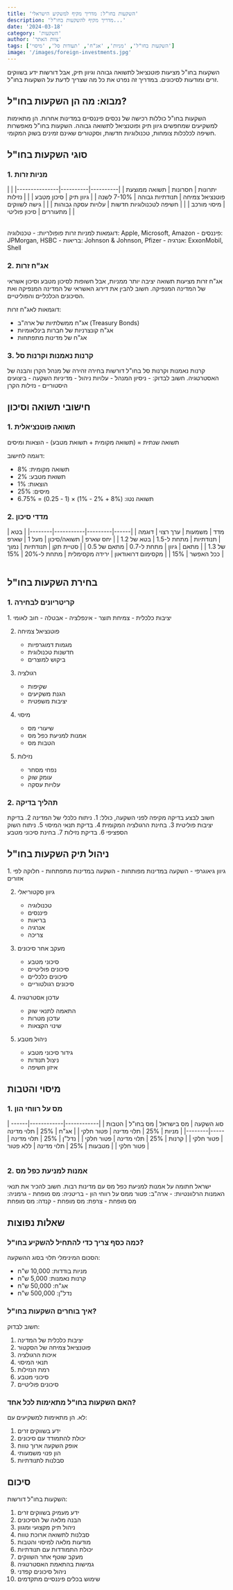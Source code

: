 ```yaml
---
title: 'השקעות בחו"ל: מדריך מקיף למשקיע הישראלי'
description: 'מדריך מקיף להשקעות בחו"ל...'
date: '2024-03-18'
category: 'השקעות'
author: 'צוות האתר'
tags: ['השקעות בחו"ל', 'מניות', 'אג"ח', 'תעודות סל', 'מיסוי']
image: '/images/foreign-investments.jpg'
---
```



<Callout>
השקעות בחו"ל מציעות פוטנציאל לתשואה גבוהה וגיוון תיק, אבל דורשות ידע בשווקים זרים ומודעות לסיכונים. במדריך זה נפרט את כל מה שצריך לדעת על השקעות בחו"ל.
</Callout>

## מבוא: מה הן השקעות בחו"ל?

<InfoBox>
השקעות בחו"ל כוללות רכישה של נכסים פיננסיים במדינות אחרות. הן מתאימות למשקיעים שמחפשים גיוון תיק ופוטנציאל לתשואה גבוהה. השקעות בחו"ל מאפשרות חשיפה לכלכלות צומחות, טכנולוגיות חדשות, וסקטורים שאינם זמינים בשוק המקומי.
</InfoBox>

## סוגי השקעות בחו"ל

### 1. מניות זרות
<Table>
| יתרונות | חסרונות | תשואה ממוצעת |
|----------|----------|---------------|
| פוטנציאל צמיחה | תנודתיות גבוהה | 7-10% לשנה |
| גיוון תיק | סיכון מטבע | |
| נזילות | מיסוי מורכב | |
| חשיפה לטכנולוגיות חדשות | עלויות עסקה גבוהות | |
| גישה לשווקים מתעוררים | סיכון פוליטי | |
</Table>

<InfoBox>
דוגמאות למניות זרות פופולריות:
- טכנולוגיה: Apple, Microsoft, Amazon
- פיננסים: JPMorgan, HSBC
- בריאות: Johnson & Johnson, Pfizer
- אנרגיה: ExxonMobil, Shell
</InfoBox>

### 2. אג"ח זרות
<InfoBox>
אג"ח זרות מציעות תשואה יציבה יותר ממניות, אבל חשופות לסיכון מטבע וסיכון אשראי של המדינה המנפיקה. חשוב להבין את דירוג האשראי של המדינה המנפיקה ואת הסיכונים הכלכליים והפוליטיים.

דוגמאות לאג"ח זרות:
- אג"ח ממשלתיות של ארה"ב (Treasury Bonds)
- אג"ח קונצרניות של חברות בינלאומיות
- אג"ח של מדינות מתפתחות
</InfoBox>

### 3. קרנות נאמנות וקרנות סל
<WarningBox>
קרנות נאמנות וקרנות סל בחו"ל דורשות בחירה זהירה של מנהל הקרן והבנה של האסטרטגיה. חשוב לבדוק:
- ניסיון המנהל
- עלויות ניהול
- מדיניות השקעה
- ביצועים היסטוריים
- נזילות הקרן
</WarningBox>

## חישובי תשואה וסיכון

### 1. תשואה פוטנציאלית
<TipBox>
תשואה שנתית = (תשואה מקומית + תשואת מטבע) - הוצאות ומיסים

דוגמה לחישוב:
- תשואה מקומית: 8%
- תשואת מטבע: 2%
- הוצאות: 1%
- מיסים: 25%
- תשואה נטו: (8% + 2% - 1%) × (1 - 0.25) = 6.75%
</TipBox>

### 2. מדדי סיכון
<Table>
| מדד | משמעות | ערך רצוי | דוגמה |
|------|---------|-----------|--------|
| בטא | תנודתיות | מתחת ל-1.5 | בטא של 1.2 |
| יחס שארפ | תשואה/סיכון | מעל 1 | שארפ של 1.3 |
| מתאם | גיוון | מתחת ל-0.7 | מתאם של 0.5 |
| סטיית תקן | תנודתיות | נמוך ככל האפשר | 15% |
| מקסימום דרואודאון | ירידה מקסימלית | מתחת ל-20% | 15% |
</Table>

## בחירת השקעות בחו"ל

### 1. קריטריונים לבחירה
<InfoBox>
1. יציבות כלכלית
   - צמיחת תוצר
   - אינפלציה
   - אבטלה
   - חוב לאומי

2. פוטנציאל צמיחה
   - מגמות דמוגרפיות
   - חדשנות טכנולוגית
   - ביקוש למוצרים

3. רגולציה
   - שקיפות
   - הגנת משקיעים
   - יציבות משפטית

4. מיסוי
   - שיעורי מס
   - אמנות למניעת כפל מס
   - הטבות מס

5. נזילות
   - נפחי מסחר
   - עומק שוק
   - עלויות עסקה
</InfoBox>

### 2. תהליך בדיקה
<WarningBox>
חשוב לבצע בדיקה מקיפה לפני השקעה, כולל:
1. ניתוח כלכלי של המדינה
2. בדיקת יציבות פוליטית
3. בחינת הרגולציה המקומית
4. בדיקת תנאי המיסוי
5. ניתוח השוק הספציפי
6. בדיקת נזילות
7. בחינת סיכוני מטבע
</WarningBox>

## ניהול תיק השקעות בחו"ל

<TipBox>
1. גיוון גיאוגרפי
   - השקעה במדינות מפותחות
   - השקעה במדינות מתפתחות
   - חלוקה לפי אזורים

2. גיוון סקטוריאלי
   - טכנולוגיה
   - פיננסים
   - בריאות
   - אנרגיה
   - צריכה

3. מעקב אחר סיכונים
   - סיכוני מטבע
   - סיכונים פוליטיים
   - סיכונים כלכליים
   - סיכונים רגולטוריים

4. עדכון אסטרטגיה
   - התאמה לתנאי שוק
   - עדכון מטרות
   - שינוי הקצאות

5. ניהול מטבע
   - גידור סיכוני מטבע
   - ניצול תנודות
   - איזון חשיפה
</TipBox>

## מיסוי והטבות

### 1. מס על רווחי הון
<Table>
| סוג השקעה | מס בישראל | מס בחו"ל | הטבות |
|------------|------------|-----------|--------|
| מניות | 25% | תלוי מדינה | פטור חלקי |
| אג"ח | 25% | תלוי מדינה | פטור חלקי |
| קרנות | 25% | תלוי מדינה | פטור חלקי |
| נדל"ן | 25% | תלוי מדינה | פטור חלקי |
| מטבעות | 25% | תלוי מדינה | ללא פטור |
</Table>

### 2. אמנות למניעת כפל מס
<InfoBox>
ישראל חתומה על אמנות למניעת כפל מס עם מדינות רבות. חשוב להכיר את תנאי האמנות הרלוונטיות:
- ארה"ב: פטור ממס על רווחי הון
- בריטניה: מס מופחת
- גרמניה: מס מופחת
- צרפת: מס מופחת
- קנדה: מס מופחת
</InfoBox>

## שאלות נפוצות

### כמה כסף צריך כדי להתחיל להשקיע בחו"ל?
הסכום המינימלי תלוי בסוג ההשקעה:
- מניות בודדות: 10,000 ש"ח
- קרנות נאמנות: 5,000 ש"ח
- אג"ח: 50,000 ש"ח
- נדל"ן: 500,000 ש"ח

### איך בוחרים השקעות בחו"ל?
חשוב לבדוק:
1. יציבות כלכלית של המדינה
2. פוטנציאל צמיחה של הסקטור
3. איכות הרגולציה
4. תנאי המיסוי
5. רמת הנזילות
6. סיכוני מטבע
7. סיכונים פוליטיים

### האם השקעות בחו"ל מתאימות לכל אחד?
לא. הן מתאימות למשקיעים עם:
1. ידע בשווקים זרים
2. יכולת להתמודד עם סיכונים
3. אופק השקעה ארוך טווח
4. הון פנוי משמעותי
5. סבלנות לתנודתיות

## סיכום

השקעות בחו"ל דורשות:
1. ידע מעמיק בשווקים זרים
2. הבנה מלאה של הסיכונים
3. ניהול תיק מקצועי ומגוון
4. סבלנות לתשואה ארוכת טווח
5. מודעות מלאה למיסוי והטבות
6. יכולת התמודדות עם תנודתיות
7. מעקב שוטף אחר השווקים
8. גמישות בהתאמת האסטרטגיה
9. ניהול סיכונים קפדני
10. שימוש בכלים פיננסיים מתקדמים 